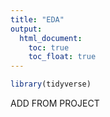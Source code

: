 ```yaml
---
title: "EDA"
output: 
  html_document:
    toc: true
    toc_float: true
---
```


```r
library(tidyverse)
```

ADD FROM PROJECT 
